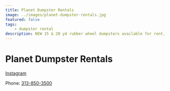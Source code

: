 ```yaml
---
title: Planet Dumpster Rentals
image: ../images/planet-dumpster-rentals.jpg
featured: false
tags:
    - dumpster rental
description: NEW 15 & 20 yd rubber wheel dumpsters available for rent. Call us for all your junk removal and debris clean outs.
---
```


# Planet Dumpster Rentals

[Instagram](https://www.instagram.com/planetdumspterrentals/)

Phone: [313-850-3500](tel:313-850-3500)